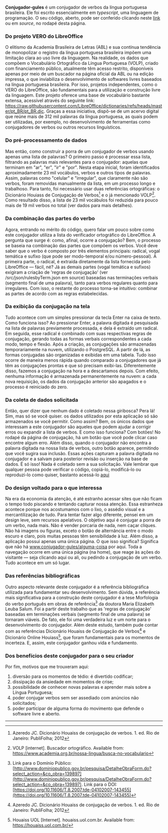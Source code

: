 
**Conjugador-gules**
é um conjugador de verbos da língua portuguesa brasileira. Ele foi escrito essencialmente em 
_typescript_, uma linguagem de programação. O seu código, aberto, pode ser
conferido clicando neste [link](https://github.com/renribsilva/conjugador) ou em _source_,
no rodapé desta página.

### Do projeto VERO do LibreOffice

O elitismo da Academia Brasileira de Letras (ABL) e sua contínua tendência 
de monopolizar o registro da língua portuguesa brasileira impõem uma limitação 
clara ao uso livre da linguagem. Na realidade, os dados que compõem o Vocabulário 
Ortográfico da Língua Portuguesa (VOLP), criado com financiamento público, 
atualmente têm acesso restrito, disponíveis apenas por meio de um buscador 
na página oficial da ABL ou na edição impressa, o que inviabiliza o 
desenvolvimento de softwares livres baseados na língua portuguesa 
brasileira. Por isso, projetos independentes, como 
o VERO do LibreOffice, são fundamentais para a utilização e construção livre da linguagem. 
Este projeto oferece uma base de vocabulário bastante extensa, acessível 
através do seguinte link: https://raw.githubusercontent.com/LibreOffice/dictionaries/refs/heads/master/pt_BR/pt_BR.dic. 
Graças a essa iniciativa, dispõ-se de um acervo digital 
que reúne mais de 312 mil palavras da língua portuguesa, 
as quais podem ser utilizadas, por exemplo, no desenvolvimento 
de ferramentas como conjugadores de verbos ou outros recursos linguísticos.

### Do pré-processamento de dados

Mas então, como construir a porra de um conjugador de verbos usando apenas 
uma lista de palavras? O primeiro passo é processar essa lista, filtrando 
as palavras mais relevantes para o conjugador: aquelas que terminam em "ar", 
"er", "ir" e "por". Nesta etapa inicial, foram identificados aproximadamente 
23 mil vocábulos, verbos e outros tipos de palavras. Assim, palavras 
como "celular" e "irregular", que claramente não são verbos, foram removidas 
manualmente da lista, em um processo longo e trabalhoso. Para tanto,
foi necessário usar duas referências ortográficas: o Dicionário 
Houiass de Conjugação de Verbos[^1] e o já  mencionado VOLP[^2]. 
Como resultado disso, a lista de 23 mil vocábulos foi reduzida
para pouco mais de 19 mil verbos no total (ver dados para mais detalhes).

### Da combinação das partes do verbo

Agora, entrando no mérito do código, quero falar um pouco sobre como 
este conjugador utiliza a lista do verificador ortográfico do LibreOffice. 
A pergunta que surge é: como, afinal, ocorre a conjugação? Bem, o processo 
se baseia na combinação das partes que compõem os verbos. Você deve saber 
que o verbo é composto por três elementos principais: radical, vogal 
temática e sufixo (que pode ser modo-temporal e/ou número-pessoal). 
A primeira parte, o radical, é extraída diretamente da lista fornecida 
pelo LibreOffice — fácil, né? Já as demais partes (vogal temática e sufixos) 
exigiram a criação de 'regras de conjugação' (ver /src/json/rulesbyTerm.json em source) 
baseadas nas terminações verbais (segmento final de uma palavra), tanto para verbos 
regulares quanto para irregulares. Com isso, o restante do processo torna-se intuitivo: 
combinar as partes de acordo com as regras estabelecidas. 

### Da exibição da conjugação na tela

Tudo acontece com um simples pressionar da tecla Enter na caixa de texto. 
Como funciona isso? Ao pressionar Enter, a palavra digitada é pesquisada 
na lista de palavras previamente processada, e dela é extraído um radical. 
Em seguida, esse radical é combinado com suas respectivas regras de conjugação, 
gerando todas as formas verbais correspondentes a cada modo, tempo e flexão. 
Após a criação, as conjugações são armazenadas temporariamente na nuvem, 
utilizando o PostgreSQL. A partir de lá, as formas conjugadas são organizadas 
e exibidas em uma tabela. Tudo isso ocorre de maneira menos rápida quando 
comparado a conjugadores que já têm as conjugações prontas e que só precisam 
exibi-las. Diferentemente disso, fazemos a conjugação na hora e a descartamos 
depois. Com efeito, nenhuma informação é armazenada permanentemente na nuvem: 
a cada nova requisição, os dados da conjugação anterior são apagados e o 
processo é reiniciado do zero.

### Da coleta de dados solicitada

Então, quer dizer que nenhum dado é coletado nessa giribosca? Pera lá! 
Sim, mas só se você quiser. os dados utilizados por esta aplicação só 
são armazenados se você permitir. Como assim? Bem, os únicos dados que 
interessam a este conjugador são aqueles que podem ajudar a corrigir 
erros ou expandir a lista de verbos. E como isso funciona? Com botões! 
No rodapé da página de conjugação, há um botão que você pode clicar caso 
encontre algum erro. Além disso, quando o conjugador não encontra a palavra 
digitada na nossa lista de verbos, outro botão aparece, permitindo que você 
sugira sua inclusão. Essas ações capturam a palavra digitada no conjugador 
e a salvam para posterior revisão ou inserção na base de dados. É só isso! 
Nada é coletado sem a sua solicitação. Vale lembrar que qualquer pessoa pode 
verificar o código, copiá-lo, modificá-lo ou reproduzi-lo como quiser, 
bastanto acessá-lo [aqui](http://github.com/renribsilva/conjugador)

### Do design voltado para o que interessa

Na era da economia da atenção, é até estranho acessar sites que não ficam o 
tempo todo piscando e tentando capturar nossa atenção. Essa estranheza acontece 
porque nos acostumamos com o lixo, o assédio visual e a mercantilização de tudo. 
Para tentar fazer algo diferente, pensei em um design leve, sem recursos apelativos. 
O objetivo aqui é conjugar a porra de um verbo, nada mais. Não é vender porcaria 
de nada, nem caçar cliques. Não há imagens ou figuras, exceto o botão de alternância 
entre o modo escuro e claro, pois muitas pessoas têm sensibilidade à luz. 
Além disso, a aplicação possui apenas uma única página. O que isso significa? 
Significa que não há www.conjugador-gules/alguma-coisa por aqui. Toda a 
navegação ocorre em uma única página (na home), que reage às ações do 
visitante — seja clicando aqui ou ali, ou pedindo a conjugação de um verbo. 
Tudo acontece em um só lugar.

### Das referências bibliográficas

Outro aspecto relevante deste conjugador é a referência bibliográfica 
utilizada para fundamentar seu desenvolvimento. Sem dúvida, a referência 
mais significativa para a construção deste conjugador é a tese Morfologia 
do verbo português em obras de referência[^3] da doutora Maria Elizabeth 
Leuba Salum. Foi a partir deste trabalho que as 'regras de conjugação' 
baseadas em terminações verbais (segmento final de uma palavra) se tornaram 
viáveis. De fato, ele foi uma verdadeira luz e um norte para o desenvolvimento 
do conjugador. Além deste estudo, também pude contar com as referências 
Dicionário Houaiss de Conjugação de Verbos[^1] e Dicionário Online Houiass[^4], 
que foram fundamentais para os momentos de incerteza. E, assim, este conjugador 
ganhou vida e fundamento.

### Dos benefícios deste conjugador para o seu criador

Por fim, motivos que me trouxeram aqui:

1. diversão para os momentos de tédio: é divertido codificar;
1. dissipação da ansiedade em momentos de crise;
2. possibilidade de conhecer novas palavras e aprender mais sobre a Língua Portuguesa;
4. poder conjugar verbos sem ser assediado com anúncios não solicitados;
5. poder participar de alguma forma do movimento que defende o software livre e aberto.

---

[^1]: Azeredo JC. Dicionário Houaiss de conjugação de verbos. 1. ed. Rio de Janeiro: PubliFolha; 2012
[^2]: VOLP [internet]. Buscador ortográfico. Available from: https://www.academia.org.br/nossa-lingua/busca-no-vocabulario
[^3]: Link para o Domínio Público: [http://www.dominiopublico.gov.br/pesquisa/DetalheObraForm.do?select_action=&co_obra=139897](http://www.dominiopublico.gov.br/pesquisa/DetalheObraForm.do?select_action=&co_obra=139897). 
Link para o DOI: [https://doi.org/10.11606/T.8.2007.tde-04102007-143455](https://doi.org/10.11606/T.8.2007.tde-04102007-143455)
[^4]: Houaiss UOL [Internet]. houaiss.uol.com.br. Available from: https://houaiss.uol.com.br/